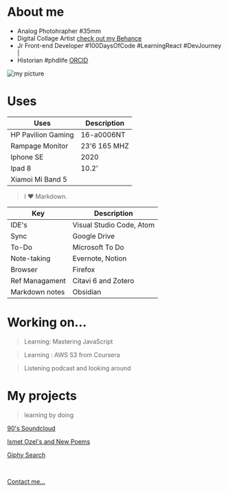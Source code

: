 #



# About me

- Analog Photohrapher #35mm
- Digital Collage Artist [check out my Behance](https://www.behance.net/Ted2xmen)
- Jr Front-end Developer #100DaysOfCode #LearningReact #DevJourney |
- Historian  #phdlife [ORCID](https://orcid.org/0000-0001-8587-3369)

![](https://pbs.twimg.com/profile_images/1392896862093459456/tcTntWXP_400x400.jpg "my picture")



# Uses

| Uses                   |   Description       |
| ---------------------- | ------------------- |
| HP Pavilion Gaming     | 16-a0006NT          |
| Rampage Monitor        | 23'6 165 MHZ        |
| Iphone SE              | 2020                |
| Ipad 8                 | 10.2'               |
| Xiamoi Mi Band 5       |                     |


> I ♥ Markdown.

| Key                     | Description                |
| ----------------------  | -------------------------- |
| IDE's                   | Visual Studio Code, Atom   |
| Sync                    | Google Drive               |
| To-Do                   | Microsoft To Do            |
| Note-taking             | Evernote, Notion           |
| Browser                 | Firefox                    |
| Ref Managament          | Citavi 6 and Zotero        |
| Markdown notes          | Obsidian                   |


# Working on...

> Learning: Mastering JavaScript

> Learning :  AWS S3 from Coursera

> Listening podcast and looking around



# My projects

> learning by doing

[90's Soundcloud](https://ted2xmen.github.io/onemonth-soundcloud90/)

[Ismet Ozel's and New Poems](https://ted2xmen.github.io/random-ozel/)

[Giphy Search ](https://ted2xmen.github.io/giphy-onemonth-engine/)

<br />




[Contact me...](/contact)
